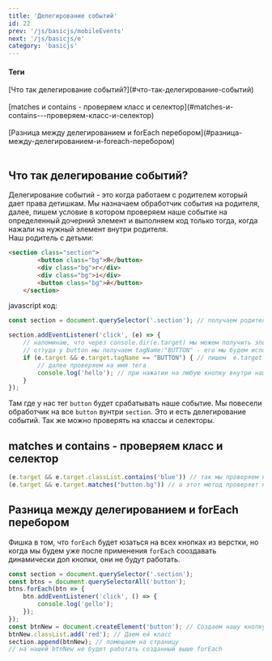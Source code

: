 ```yaml
---
title: 'Делегирование событий'
id: 22
prev: '/js/basicjs/mobileEvents'
next: '/js/basicjs/e'
category: 'basicjs'
---
```


#### Теги

<div className = 'tag_js'>[Что так делегирование событий?](#что-так-делегирование-событий)</div><br/>
<div className = 'tag_js'>[matches и contains - проверяем класс и селектор](#matches-и-contains---проверяем-класс-и-селектор)</div><br/>
<div className = 'tag_js'>[Разница между делегированием и forEach перебором](#разница-между-делегированием-и-foreach-перебором)</div><br/>

## Что так делегирование событий? ##

Делегирование событий - это когда работаем с родителем который дает права детишкам.
Мы назначаем обработчик события на родителя, далее, пишем условие в котором проверяем наше событие на определенный дочерний элемент
и выполняем код только тогда, когда нажали на нужный элемент внутри родителя.<br/>
Наш родитель с детьми:
```html
<section class="section">  
        <button class="bg">Я</button>  
        <div class="bg">г</div>
        <div class="bg">i</div>
        <button class="bg">й</button> 
    </section>
```
javascript код:
```javaScript
const section = document.querySelector('.section'); // получаем родителя.

section.addEventListener('click', (e) => {
    // напоминаю, что через console.dir(e.target) мы можем получить элемент в виде объекта и посмотреть всю инфу этого элемента
    // оттуда у button мы получаем tagName:"BUTTON" - его мы будем использовать в нашем условии.
    if (e.target && e.target.tagName == "BUTTON") { // пишем  e.target вначале для того что бы проверить его на существование. Не у всех тегов он есть
        // далее проверяем на имя тега 
        console.log('hello'); // при нажатии на любую кнопку внутри нашей секции мы будем получать hello
    }
});
```
Там где у нас тег `button` будет срабатывать наше событие. Мы повесели обработчик на все `button` вунтри `section`. Это и есть делегирование событий.
Так же можно проверять на классы и селекторы.
## matches и contains - проверяем класс и селектор ##
```javaScript
(e.target && e.target.classList.contains('blue')) // так мы проверяем на класс, с contains уже знакомы.
(e.target && e.target.matches("button.bg")) // а этот метод проверяет на совпадение с селектором.
```
## Разница между делегированием и forEach перебором ##
Фишка в том, что `forEach` будет юзаться на всех кнопках из верстки, но когда мы будем уже после применения `forEach` сооздавать динамически доп кнопки, они не будут работать.
```javaScript
const section = document.querySelector('.section');
const btns = document.querySelectorAll('button');
btns.forEach(btn => {
    btn.addEventListener('click', () => {
        console.log('gello');
    });
});
const btnNew = document.createElement('button'); // Создаем нашу кнопку
btnNew.classList.add('red'); // Даем ей класс
section.append(btnNew); // помещаем на страницу
// на нашей btnNew не будет работать созданный выше forEach
```
